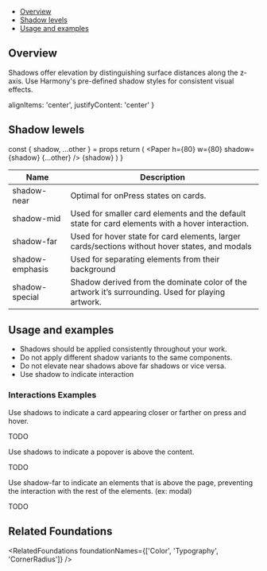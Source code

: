 

<Meta title='Foundations/Shadow' />

<Title>Shadow</Title>

- [Overview](#overview)
- [Shadow levels](#shadow-levels)
- [Usage and examples](#usage-and-examples)

## Overview

Shadows offer elevation by distinguishing surface distances along the z-axis. Use Harmony's pre-defined shadow styles for consistent visual effects.

  alignItems: 'center',
  justifyContent: 'center'
}

<Unstyled>
  <Flex gap='3xl'>
    <Paper shadow='far' h={200} w={200} borderRadius='xl' {...centerProps}>
      <Paper shadow='mid' h={140} w={140} borderRadius='m' {...centerProps}>
        <Paper
          shadow='near'
          borderRadius='s'
          h={80}
          w={80}
          {...centerProps}
        ></Paper>
      </Paper>
    </Paper>
    <TextDropShadow />
    <Paper
      shadow='special'
      h={200}
      w={200}
      borderRadius='xl'
      css={{
        background: `url(${shadowBackground}), lightgray 50%`,
        backgroundSize: 'cover'
      }}
    />
  </Flex>
</Unstyled>

## Shadow lewels

  const { shadow, ...other } = props
  return (
    <Flex direction='column' gap='l' alignItems='center'>
      <Paper h={80} w={80} shadow={shadow} {...other} />
      <Text>{shadow}</Text>
    </Flex>
  )
}

<Unstyled>
  <Flex justifyContent='space-between'>
    <ShadowLevel shadow='near' />
    <ShadowLevel shadow='mid' />
    <ShadowLevel shadow='far' />
    <ShadowLevel shadow='emphasis' />
    <ShadowLevel
      shadow='special'
      css={{
        background: `url(${shadowBackground}), lightgray 50%`,
        backgroundSize: 'cover'
      }}
    />
  </Flex>
</Unstyled>

| Name            | Description                                                                                       |
| --------------- | ------------------------------------------------------------------------------------------------- |
| shadow-near     | Optimal for onPress states on cards.                                                              |
| shadow-mid      | Used for smaller card elements and the default state for card elements with a hover interaction.  |
| shadow-far      | Used for hover state for card elements, larger cards/sections without hover states, and modals    |
| shadow-emphasis | Used for separating elements from their background                                                |
| shadow-special  | Shadow derived from the dominate color of the artwork it’s surrounding. Used for playing artwork. |

## Usage and examples

- Shadows should be applied consistently throughout your work.
- Do not apply different shadow variants to the same components.
- Do not elevate near shadows above far shadows or vice versa.
- Use shadow to indicate interaction

### Interactions Examples

Use shadows to indicate a card appearing closer or farther on press and hover.

<Unstyled>
  <Paper h={200} flex={1} alignItems='center' justifyContent='center'>
    <Text variant='label' size='xl'>
      TODO
    </Text>
  </Paper>
</Unstyled>

Use shadows to indicate a popover is above the content.

<Unstyled>
  <Paper h={200} flex={1} alignItems='center' justifyContent='center'>
    <Text variant='label' size='xl'>
      TODO
    </Text>
  </Paper>
</Unstyled>

Use shadow-far to indicate an elements that is above the page, preventing the interaction with the rest of the elements. (ex: modal)

<Unstyled>
  <Paper h={200} flex={1} alignItems='center' justifyContent='center'>
    <Text variant='label' size='xl'>
      TODO
    </Text>
  </Paper>
</Unstyled>

## Related Foundations

<RelatedFoundations foundationNames={['Color', 'Typography', 'CornerRadius']} />
